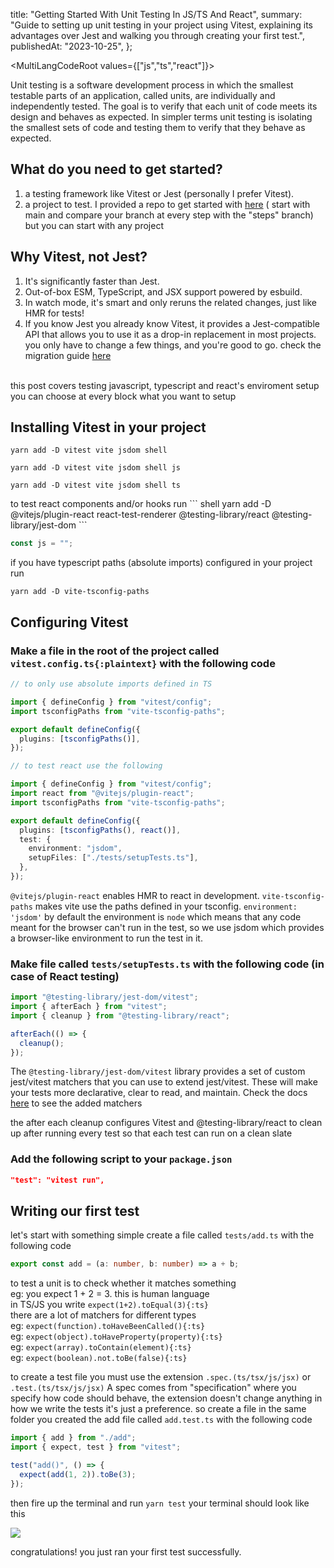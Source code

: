   title: "Getting Started With Unit Testing In JS/TS And React",
  summary:
    "Guide to setting up unit testing in your project using Vitest, explaining its advantages over Jest and walking you through creating your first test.",
  publishedAt: "2023-10-25",
};

<MultiLangCodeRoot values={["js","ts","react"]}>

Unit testing is a software development process in which the smallest testable parts of an application, called units, are individually and independently tested. The goal is to verify that each unit of code meets its design and behaves as expected.
In simpler terms unit testing is isolating the smallest sets of code and testing them to verify that they behave as expected.

## What do you need to get started?

1.  a testing framework like Vitest or Jest (personally I prefer Vitest).
2.  a project to test. I provided a repo to get started with [here](https://github.com/JanKaram2020/vitest-tutorial) ( start with main and compare your branch at every step with the "steps" branch) but you can start with any project

## Why Vitest, not Jest?

1.  It's significantly faster than Jest.
2.  Out-of-box ESM, TypeScript, and JSX support powered by esbuild.
3.  In watch mode, it's smart and only reruns the related changes, just like HMR for tests!
4.  If you know Jest you already know Vitest, it provides a Jest-compatible API that allows you to use it as a drop-in replacement in most projects.
    you only have to change a few things, and you're good to go. check the migration guide [here](https://vitest.dev/guide/migration.html#migrating-from-jest)
<br/>
this post covers testing javascript, typescript and react's enviroment setup
you can choose at every block what you want to setup

## Installing Vitest in your project

<MultiLangCodeBlock>

``` shell
yarn add -D vitest vite jsdom shell
```

```shell
yarn add -D vitest vite jsdom shell js
```


```shell
yarn add -D vitest vite jsdom shell ts
```

</MultiLangCodeBlock>
to test react components and/or hooks run
<MultiLangCodeBlock>
``` shell
yarn add -D @vitejs/plugin-react react-test-renderer @testing-library/react @testing-library/jest-dom
```

```js
const js = "";
```

</MultiLangCodeBlock>

if you have typescript paths (absolute imports) configured in your project run

```shell
yarn add -D vite-tsconfig-paths
```

## Configuring Vitest

### Make a file in the root of the project called `vitest.config.ts{:plaintext}` with the following code

```ts showLineNumbers
// to only use absolute imports defined in TS

import { defineConfig } from "vitest/config";
import tsconfigPaths from "vite-tsconfig-paths";

export default defineConfig({
  plugins: [tsconfigPaths()],
});

// to test react use the following

import { defineConfig } from "vitest/config";
import react from "@vitejs/plugin-react";
import tsconfigPaths from "vite-tsconfig-paths";

export default defineConfig({
  plugins: [tsconfigPaths(), react()],
  test: {
    environment: "jsdom",
    setupFiles: ["./tests/setupTests.ts"],
  },
});
```

`@vitejs/plugin-react` enables HMR to react in development.
`vite-tsconfig-paths` makes vite use the paths defined in your tsconfig.
`environment: 'jsdom'` by default the environment is `node` which means that any code meant for the browser can't run in the test, so we use jsdom which provides a browser-like environment to run the test in it.

### Make file called `tests/setupTests.ts` with the following code (in case of React testing)

```ts showLineNumbers
import "@testing-library/jest-dom/vitest";
import { afterEach } from "vitest";
import { cleanup } from "@testing-library/react";

afterEach(() => {
  cleanup();
});
```

The `@testing-library/jest-dom/vitest` library provides a set of custom jest/vitest matchers that you can use to extend jest/vitest. These will make your tests more declarative, clear to read, and maintain. Check the docs [here](https://www.npmjs.com/package/@testing-library/jest-dom) to see the added matchers

the after each cleanup configures Vitest and @testing-library/react to clean up after running every test so that each test can run on a clean slate

### Add the following script to your `package.json`

```json
"test": "vitest run",
```

## Writing our first test

let's start with something simple create a file called `tests/add.ts` with the following code

```ts showLineNumbers
export const add = (a: number, b: number) => a + b;
```

to test a unit is to check whether it matches something<br/>
eg: you expect 1 + 2 = 3\. this is human language<br/>
in TS/JS you write `expect(1+2).toEqual(3){:ts}`<br/>
there are a lot of matchers for different types<br/>
eg: `expect(function).toHaveBeenCalled(){:ts}`<br/>
eg: `expect(object).toHaveProperty(property){:ts}`<br/>
eg: `expect(array).toContain(element){:ts}`<br/>
eg: `expect(boolean).not.toBe(false){:ts}`<br/>

to create a test file you must use the extension `.spec.(ts/tsx/js/jsx)` or `.test.(ts/tsx/js/jsx)` A spec comes from "specification" where you specify how code should behave, the extension doesn't change anything in how we write the tests it's just a preference. so create a file in the same folder you created the add file called `add.test.ts` with the following code

```ts showLineNumbers
import { add } from "./add";
import { expect, test } from "vitest";

test("add()", () => {
  expect(add(1, 2)).toBe(3);
});
```

then fire up the terminal and run `yarn test` your terminal should look like this

![](/uploaded/146644df09f3bbcdf6aac7/1.png)

congratulations! you just ran your first test successfully.

</MultiLangCodeRoot>
